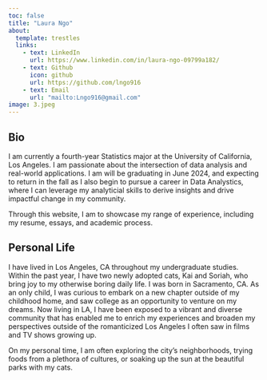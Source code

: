 ```yaml
---
toc: false
title: "Laura Ngo"
about: 
  template: trestles
  links: 
    - text: LinkedIn
      url: https://www.linkedin.com/in/laura-ngo-09799a182/
    - text: Github 
      icon: github
      url: https://github.com/lngo916
    - text: Email
      url: "mailto:Lngo916@gmail.com"
image: 3.jpeg
---
```


## Bio 

I am currently a fourth-year Statistics major at the University of California, Los Angeles. I am passionate about the intersection of data analysis and real-world applications. I am will be graduating in June 2024, and expecting to return in the fall as I also begin to pursue a career in Data Analystics, 
where I can leverage my analyticial skills to derive insights and drive impactful change in my community. 

Through this website, I am to showcase my range of experience, including my resume, essays, and academic process.

## Personal Life 

I have lived in Los Angeles, CA throughout my undergraduate studies. Within the past year, I have two newly adopted cats, Kai and Soriah, who bring joy to my otherwise boring daily life. I was born in Sacramento, CA. As an only child, I was curious to embark on a new chapter outside of my childhood home, and saw college as an opportunity to venture on my dreams. Now living in LA, I have been exposed to a vibrant and diverse community that has enabled me to enrich my experiences and broaden my perspectives outside of the romanticized Los Angeles I often saw in films and TV shows growing up.

On my personal time, I am often exploring the city's neighborhoods, trying foods from a plethora of cultures, or soaking up the sun at the beautiful parks with my cats. 



